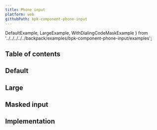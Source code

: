```yaml
---
title: Phone input
platform: web
githubPath: bpk-component-phone-input
---
```




  DefaultExample,
  LargeExample,
  WithDialingCodeMaskExample
} from '../../../../../backpack/examples/bpk-component-phone-input/examples';

## Table of contents

## Default

<PresentationBlock>
  <DefaultExample />
</PresentationBlock>

## Large

<PresentationBlock>
  <LargeExample />
</PresentationBlock>

## Masked input

<PresentationBlock>
  <WithDialingCodeMaskExample />
</PresentationBlock>

## Implementation

<Readme />
